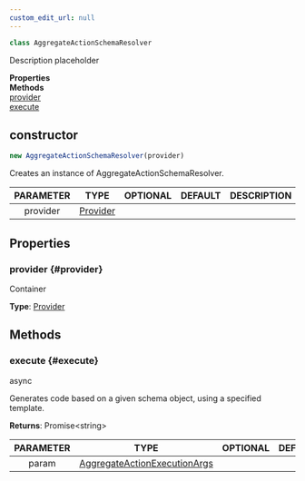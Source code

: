 ```yaml
---
custom_edit_url: null
---
```


```ts
class AggregateActionSchemaResolver
```

<div>

</div>

Description placeholder

<div className="container">
  <div className="row mb-2"><div className="col col--6"><strong>Properties</strong></div><div className="col col--6"><strong>Methods</strong></div></div>
  <div className="row"><div className="col col--6"><a href="#provider">provider</a></div><div className="col col--6"><a href="#execute">execute</a></div></div>
</div>

## constructor
```ts
new AggregateActionSchemaResolver(provider)
```

<div>

</div>

Creates an instance of AggregateActionSchemaResolver.

|PARAMETER|TYPE|OPTIONAL|DEFAULT|DESCRIPTION|
|:---:|:---:|:---:|:---:|:---:|
|provider|[Provider](Provider)||||

## Properties

### provider {#provider}

<div>

</div>

Container

**Type**: [Provider](Provider)

## Methods

### execute {#execute}

<div>
  <span className="badge badge--success">async</span>
</div>

Generates code based on a given schema object, using a specified template.

**Returns**: Promise&lt;string&gt;

|PARAMETER|TYPE|OPTIONAL|DEFAULT|DESCRIPTION|
|:---:|:---:|:---:|:---:|:---:|
|param|[AggregateActionExecutionArgs](AggregateActionExecutionArgs)||||

